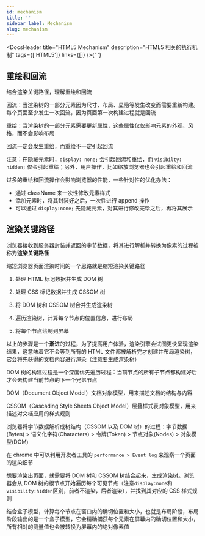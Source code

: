 ```yaml
---
id: mechanism
title: ''
sidebar_label: Mechanism
slug: mechanism
---
```



<DocsHeader
  title="HTML5 Mechanism"
  description="HTML5 相关的执行机制"
  tags={['HTML5']}
  links={[]}
/>{' '}

## 重绘和回流

结合渲染关键路径，理解重绘和回流

回流：当渲染树的一部分元素因为尺寸、布局、显隐等发生改变而需要重新构建。每个页面至少发生一次回流，因为页面第一次构建过程就是回流

重绘：当渲染树的一部分元素需要更新属性，这些属性仅仅影响元素的外观、风格，而不会影响布局

回流一定会发生重绘，而重绘不一定引起回流

注意：在隐藏元素时，`display: none;` 会引起回流和重绘，而 `visibilty: hidden;` 仅会引起重绘；另外，用户操作，比如缩放浏览器也会引起重绘和回流

过多的重绘和回流操作会影响浏览器的性能，一些针对性的优化办法：

- 通过 className 来一次性修改元素样式
- 添加元素时，将其封装好之后，一次性进行 append 操作
- 可以通过 `display:none;` 先隐藏元素，对其进行修改完毕之后，再将其展示

## 渲染关键路径

浏览器接收到服务器封装并返回的字节数据，将其进行解析并转换为像素的过程被称为**渲染关键路径**

缩短浏览器页面渲染时间的一个思路就是缩短渲染关键路径

1. 处理 HTML 标记数据并生成 DOM 树

2. 处理 CSS 标记数据并生成 CSSOM 树

3. 将 DOM 树和 CSSOM 树合并生成渲染树

4. 遍历渲染树，计算每个节点的位置信息，进行布局

5. 将每个节点绘制到屏幕

以上的步骤是一个**渐进**的过程，为了提高用户体验，渲染引擎会试图更快呈现渲染结果，这意味着它不会等到所有的 HTML 文件都被解析完才创建并布局渲染树，它会将先获得的文档内容进行渲染（注意要生成渲染树）

DOM 树的构建过程是一个深度优先遍历过程：当前节点的所有子节点都构建好后才会去构建当前节点的下一个兄弟节点

DOM（Document Object Model）文档对象模型，用来描述文档的结构与内容

CSSOM（Cascading Style Sheets Object Model）层叠样式表对象模型，用来描述对文档应用的样式规则

浏览器将字节数据解析成树结构（CSSOM 以及 DOM 树）的过程：字节数据(Bytes) > 语义化字符(Characters) > 令牌(Token) > 节点对象(Nodes) > 对象模型(DOM)

在 chrome 中可以利用开发者工具的 `performance > Event log` 来观察一个页面的渲染细节

想要渲染出页面，就需要将 DOM 树和 CSSOM 树结合起来，生成渲染树。浏览器会从 DOM 树的根节点开始遍历每个可见节点（注意`display:none`和`visibility:hidden`区别，前者不渲染，后者渲染），并找到其对应的 CSS 样式规则

结合盒子模型，计算每个节点在窗口内的确切位置和大小，也就是布局阶段，布局阶段输出的是一个盒子模型，它会精确捕获每个元素在屏幕内的确切位置和大小，所有相对的测量值也会被转换为屏幕内的绝对像素值
